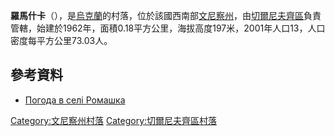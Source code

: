 {{coord|48|29|38|N|28|5|51|E|scale:30000|display=title}}

'''羅馬什卡'''（{{lang-uk|Ромашка}}），是[[烏克蘭|烏克蘭]]的村落，位於該國西南部[[文尼察州|文尼察州]]，由[[切爾尼夫齊區|切爾尼夫齊區]]負責管轄，始建於1962年，面積0.18平方公里，海拔高度197米，2001年人口13，人口密度每平方公里73.03人。

==參考資料==
* [http://weather.in.ua/ua/vinnickaja/22731 Погода в селі Ромашка]

[[Category:文尼察州村落|Category:文尼察州村落]]
[[Category:切爾尼夫齊區村落|Category:切爾尼夫齊區村落]]


{{Vinnytsia-geo-stub}}